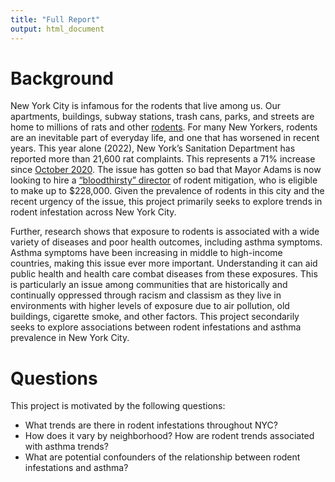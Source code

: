```yaml
---
title: "Full Report"
output: html_document
---
```



# Background

New York City is infamous for the rodents that live among us. Our apartments, buildings, subway stations, trash cans, parks, and streets are home to millions of rats and other [rodents](https://www.nytimes.com/2021/11/05/nyregion/nyc-rats-sightings.html). For many New Yorkers, rodents are an inevitable part of everyday life, and one that has worsened in recent years. This year alone (2022), New York's Sanitation Department has reported more than 21,600 rat complaints. This represents a 71% increase since [October 2020](https://www.npr.org/2022/10/20/1130150756/new-york-rats-trash-rule-mayor-eric-adams). The issue has gotten so bad that Mayor Adams is now looking to hire a [“bloodthirsty” director](https://www.msn.com/en-ca/news/world/nyc-is-looking-for-bloodthirsty-rat-czar-and-the-job-pays-228-000/ar-AA14Qidf?li=AAggFp4) of rodent mitigation, who is eligible to make up to $228,000. Given the prevalence of rodents in this city and the recent urgency of the issue, this project primarily seeks to explore trends in rodent infestation across New York City.

Further, research shows that exposure to rodents is associated with a wide variety of diseases and poor health outcomes, including asthma symptoms. Asthma symptoms have been increasing in middle to high-income countries, making this issue ever more important. Understanding it can aid public health and health care combat diseases from these exposures. This is particularly an issue among communities that are historically and continually oppressed through racism and classism as they live in environments with higher levels of exposure due to air pollution, old buildings, cigarette smoke, and other factors. This project secondarily seeks to explore associations between rodent infestations and asthma prevalence in New York City.

# Questions

This project is motivated by the following questions: 

* What trends are there in rodent infestations throughout NYC? 
* How does it vary by neighborhood? How are rodent trends associated with asthma trends?
* What are potential confounders of the relationship between rodent infestations and asthma?

